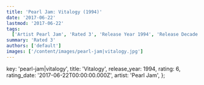 ```yaml
---
title: 'Pearl Jam: Vitalogy (1994)'
date: '2017-06-22'
lastmod: '2017-06-22'
tags:
  ['Artist Pearl Jam', 'Rated 3', 'Release Year 1994', 'Release Decade 1990']
summary: 'Rated 3'
authors: ['default']
images: ['/content/images/pearl-jam|vitalogy.jpg']
---
```


  key: 'pearl-jam|vitalogy',
  title: 'Vitalogy',
  release_year: 1994,
  rating: 6,
  rating_date: '2017-06-22T00:00:00.000Z',
  artist: 'Pearl Jam',
};

<MusicRating data={data} />
